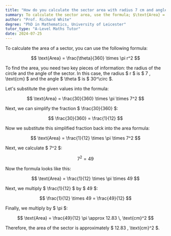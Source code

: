 ```yaml
---
title: "How do you calculate the sector area with radius 7 cm and angle 30°?"
summary: To calculate the sector area, use the formula; $\text{Area} = \frac{\theta}{360} \times \pi r^2$.
author: "Prof. Richard White"
degree: "PhD in Mathematics, University of Leicester"
tutor_type: "A-Level Maths Tutor"
date: 2024-07-25
---
```


To calculate the area of a sector, you can use the following formula:

$$
\text{Area} = \frac{\theta}{360} \times \pi r^2
$$

To find the area, you need two key pieces of information: the radius of the circle and the angle of the sector. In this case, the radius $ r $ is $ 7 \, \text{cm} $ and the angle $ \theta $ is $ 30^\circ $. 

Let's substitute the given values into the formula:

$$
\text{Area} = \frac{30}{360} \times \pi \times 7^2
$$

Next, we can simplify the fraction $ \frac{30}{360} $:

$$
\frac{30}{360} = \frac{1}{12}
$$

Now we substitute this simplified fraction back into the area formula:

$$
\text{Area} = \frac{1}{12} \times \pi \times 7^2
$$

Next, we calculate $ 7^2 $:

$$
7^2 = 49
$$

Now the formula looks like this:

$$
\text{Area} = \frac{1}{12} \times \pi \times 49
$$

Next, we multiply $ \frac{1}{12} $ by $ 49 $:

$$
\frac{1}{12} \times 49 = \frac{49}{12}
$$

Finally, we multiply by $ \pi $:

$$
\text{Area} = \frac{49}{12} \pi \approx 12.83 \, \text{cm}^2
$$

Therefore, the area of the sector is approximately $ 12.83 \, \text{cm}^2 $.
    
